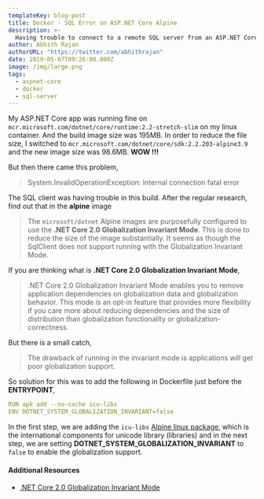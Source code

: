 ```yaml
---
templateKey: blog-post
title: Docker - SQL Error on ASP.NET Core Alpine
description: >-
  Having trouble to connect to a remote SQL server from an ASP.NET Core app running on top of Alpine dotnet on a linux container?
author: Abhith Rajan
authorURL: "https://twitter.com/abhithrajan"
date: 2019-05-07T09:26:00.000Z
image: /img/large.png
tags:
  - aspnet-core
  - docker
  - sql-server
---
```


My ASP.NET Core app was running fine on `mcr.microsoft.com/dotnet/core/runtime:2.2-stretch-slim` on my linux container. And the build image size was 195MB. In order to reduce the file size, I switched to `mcr.microsoft.com/dotnet/core/sdk:2.2.203-alpine3.9` and the new image size was 98.6MB. **WOW !!!**

But then there came this problem,

> System.InvalidOperationException: Internal connection fatal error

The SQL client was having trouble in this build. After the regular research, find out that in the **alpine** image

> The `microsoft/dotnet` Alpine images are purposefully configured to use the **.NET Core 2.0 Globalization Invariant Mode**. This is done to reduce the size of the image substantially. It seems as though the SqlClient does not support running with the Globalization Invariant Mode.

If you are thinking what is **.NET Core 2.0 Globalization Invariant Mode**,

> .NET Core 2.0 Globalization Invariant Mode enables you to remove application dependencies on globalization data and globalization behavior. This mode is an opt-in feature that provides more flexibility if you care more about reducing dependencies and the size of distribution than globalization functionality or globalization-correctness.

But there is a small catch,

> The drawback of running in the invariant mode is applications will get poor globalization support.

So solution for this was to add the following in Dockerfile just before the **ENTRYPOINT**,

```yml
RUN apk add --no-cache icu-libs
ENV DOTNET_SYSTEM_GLOBALIZATION_INVARIANT=false
```

In the first step, we are adding the `icu-libs` [Alpine linux package](https://pkgs.alpinelinux.org/package/edge/main/x86/icu-libs), which is the international components for unicode library (libraries) and in the next step, we are setting **DOTNET_SYSTEM_GLOBALIZATION_INVARIANT** to `false` to enable the globalization support.

#### Additional Resources

- [.NET Core 2.0 Globalization Invariant Mode](https://github.com/dotnet/corefx/blob/master/Documentation/architecture/globalization-invariant-mode.md)
